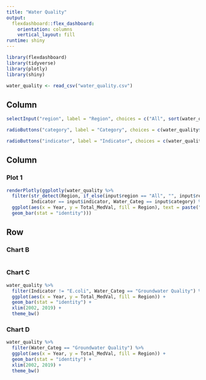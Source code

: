 ---
title: "Water Quality"
output: 
  flexdashboard::flex_dashboard:
    orientation: columns
    vertical_layout: fill
runtime: shiny
---

```{r setup, include=FALSE}
library(flexdashboard)
library(tidyverse)
library(plotly)
library(shiny)

water_quality <- read_csv("water_quality.csv")

```

Column {.sidebar}
-----------------------------------------------------------------------
```{r}
selectInput("region", label = "Region", choices = c("All", sort(water_quality$Region)), selected = "All")

radioButtons("category", label = "Category", choices = c(water_quality$Water_Categ %>% unique()))

radioButtons("indicator", label = "Indicator", choices = c(water_quality$Indicator %>% unique()))
```


Column {data-width=650}
-----------------------------------------------------------------------

### Plot 1

```{r}
renderPlotly(ggplotly(water_quality %>%
  filter(str_detect(Region, if_else(input$region == "All", "", input$region)),
         Indicator == input$indicator, Water_Categ == input$category) %>% 
  ggplot(aes(x = Year, y = Total_MedVal, fill = Region), text = paste("Region:", Region)) +
  geom_bar(stat = "identity")))
```

Row {data-width=350}
-----------------------------------------------------------------------

### Chart B

```{r}

```

### Chart C

```{r}
water_quality %>% 
  filter(Indicator != "E.coli", Water_Categ == "Groundwater Quality") %>%
  ggplot(aes(x = Year, y = Total_MedVal, fill = Region)) +
  geom_bar(stat = "identity") +
  xlim(2002, 2019) +
  theme_bw()
```

### Chart D

```{r}
water_quality %>% 
  filter(Water_Categ == "Groundwater Quality") %>%
  ggplot(aes(x = Year, y = Total_MedVal, fill = Region)) +
  geom_bar(stat = "identity") +
  xlim(2002, 2019) +
  theme_bw()
```
 
 